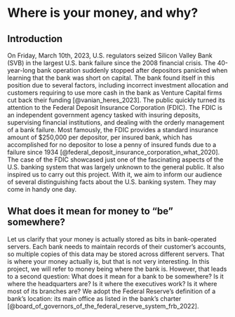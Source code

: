 
# Where is your money, and why?

## Introduction

On Friday, March 10th, 2023, U.S. regulators seized Silicon Valley Bank (SVB) in the largest U.S. bank failure since the 2008 financial crisis. The 40-year-long bank operation suddenly stopped after depositors panicked when learning that the bank was short on capital. The bank found itself in this position due to several factors, including incorrect investment allocation and customers requiring to use more cash in the bank as Venture Capital firms cut back their funding [@vanian_heres_2023]. The public quickly turned its attention to the Federal Deposit Insurance Corporation (FDIC). The FDIC is an independent government agency tasked with insuring deposits, supervising financial institutions, and dealing with the orderly management of a bank failure. Most famously,  the FDIC provides a standard insurance amount of $250,000 per depositor, per insured bank, which has accomplished for no depositor to lose a penny of insured funds due to a failure since 1934 [@federal_deposit_insurance_corporation_what_2020]. The case of the FDIC showcased just one of the fascinating aspects of the U.S. banking system that was largely unknown to the general public. It also inspired us to carry out this project. With it, we aim to inform our audience of several distinguishing facts about the U.S. banking system. They may come in handy one day.

## What does it mean for money to "be" somewhere?

Let us clarify that your money is actually stored as bits in bank-operated servers. Each bank needs to maintain records of their customer's accounts, so multiple copies of this data may be stored across different servers. That is where your money actually is, but that is not very interesting. In this project, we will refer to money being where the bank is. However, that leads to a second question: What does it mean for a bank to be somewhere? Is it where the headquarters are? Is it where the executives work? Is it where most of its branches are? We adopt the Federal Reserve's definition of a bank's location: its main office as listed in the bank's charter [@board_of_governors_of_the_federal_reserve_system_frb_2022].
